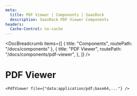 ```yaml
---
meta:
  title: PDF Viewer | Components | SaasRock
  description: SaasRock PDF Viewer Components
headers:
  Cache-Control: no-cache
---
```



<DocBreadcrumb
  items={[
    { title: "Components", routePath: "/docs/components" },
    {
      title: "PDF Viewer",
      routePath: "/docs/components/pdf-viewer",
    },
  ]}
/>

# PDF Viewer


<PreviewPdfViewers />

```tsx
<PdfViewer file={"data:application/pdf;base64,..."} />
```
